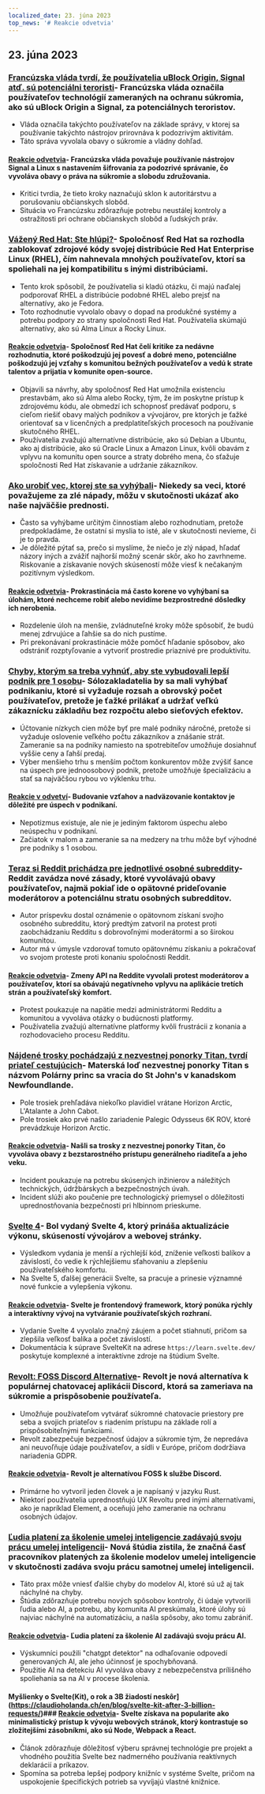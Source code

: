```yaml
---
localized_date: 23. júna 2023
top_news: '# Reakcie odvetvia'
---
```




<CallToAction />

<Steps>

## 23. júna 2023

### [Francúzska vláda tvrdí, že používatelia uBlock Origin, Signal atď. sú potenciálni teroristi](https://www.laquadrature.net/en/2023/06/05/criminalization-of-encryption-the-8-december-case/)- Francúzska vláda označila používateľov technológií zameraných na ochranu súkromia, ako sú uBlock Origin a Signal, za potenciálnych teroristov.

- Vláda označila takýchto používateľov na základe správy, v ktorej sa používanie takýchto nástrojov prirovnáva k podozrivým aktivitám.
- Táto správa vyvolala obavy o súkromie a vládny dohľad.

#### [Reakcie odvetvia](http://news.ycombinator.com/item?id=36428046)- Francúzska vláda považuje používanie nástrojov Signal a Linux s nastavením šifrovania za podozrivé správanie, čo vyvoláva obavy o práva na súkromie a slobodu združovania.

- Kritici tvrdia, že tieto kroky naznačujú sklon k autoritárstvu a porušovaniu občianskych slobôd.
- Situácia vo Francúzsku zdôrazňuje potrebu neustálej kontroly a ostražitosti pri ochrane občianskych slobôd a ľudských práv.

### [Vážený Red Hat: Ste hlúpi?](https://www.jeffgeerling.com/blog/2023/dear-red-hat-are-you-dumb)- Spoločnosť Red Hat sa rozhodla zablokovať zdrojové kódy svojej distribúcie Red Hat Enterprise Linux (RHEL), čím nahnevala mnohých používateľov, ktorí sa spoliehali na jej kompatibilitu s inými distribúciami.

- Tento krok spôsobil, že používatelia si kladú otázku, či majú naďalej podporovať RHEL a distribúcie podobné RHEL alebo prejsť na alternatívy, ako je Fedora.
- Toto rozhodnutie vyvolalo obavy o dopad na produkčné systémy a potrebu podpory zo strany spoločnosti Red Hat. Používatelia skúmajú alternatívy, ako sú Alma Linux a Rocky Linux.

#### [Reakcie odvetvia](http://news.ycombinator.com/item?id=36436786)- Spoločnosť Red Hat čelí kritike za nedávne rozhodnutia, ktoré poškodzujú jej povesť a dobré meno, potenciálne poškodzujú jej vzťahy s komunitou bežných používateľov a vedú k strate talentov a prijatia v komunite open-source.

- Objavili sa návrhy, aby spoločnosť Red Hat umožnila existenciu prestavbám, ako sú Alma alebo Rocky, tým, že im poskytne prístup k zdrojovému kódu, ale obmedzí ich schopnosť predávať podporu, s cieľom riešiť obavy malých podnikov a vývojárov, pre ktorých je ťažké orientovať sa v licenčných a predplatiteľských procesoch na používanie skutočného RHEL.
- Používatelia zvažujú alternatívne distribúcie, ako sú Debian a Ubuntu, ako aj distribúcie, ako sú Oracle Linux a Amazon Linux, kvôli obavám z vplyvu na komunitu open source a straty dobrého mena, čo sťažuje spoločnosti Red Hat získavanie a udržanie zákazníkov.

### [Ako urobiť vec, ktorej ste sa vyhýbali](https://jasonfeifer.beehiiv.com/p/the-thing-that-seems-like-a-bad-idea-maybe-try-it)- Niekedy sa veci, ktoré považujeme za zlé nápady, môžu v skutočnosti ukázať ako naše najväčšie prednosti.

- Často sa vyhýbame určitým činnostiam alebo rozhodnutiam, pretože predpokladáme, že ostatní si myslia to isté, ale v skutočnosti nevieme, či je to pravda.
- Je dôležité pýtať sa, prečo si myslíme, že niečo je zlý nápad, hľadať názory iných a zvážiť najhorší možný scenár skôr, ako ho zavrhneme. Riskovanie a získavanie nových skúseností môže viesť k nečakaným pozitívnym výsledkom.

#### [Reakcie odvetvia](http://news.ycombinator.com/item?id=36427849)- Prokrastinácia má často korene vo vyhýbaní sa úlohám, ktoré nechceme robiť alebo nevidíme bezprostredné dôsledky ich nerobenia.

- Rozdelenie úloh na menšie, zvládnuteľné kroky môže spôsobiť, že budú menej zdrvujúce a ľahšie sa do nich pustíme.
- Pri prekonávaní prokrastinácie môže pomôcť hľadanie spôsobov, ako odstrániť rozptyľovanie a vytvoriť prostredie priaznivé pre produktivitu.

### [Chyby, ktorým sa treba vyhnúť, aby ste vybudovali lepší podnik pre 1 osobu](https://tinyempires.substack.com/p/4-mistakes-to-avoid-to-build-a-better)- Sólozakladatelia by sa mali vyhýbať podnikaniu, ktoré si vyžaduje rozsah a obrovský počet používateľov, pretože je ťažké prilákať a udržať veľkú zákaznícku základňu bez rozpočtu alebo sieťových efektov.

- Účtovanie nízkych cien môže byť pre malé podniky náročné, pretože si vyžaduje oslovenie veľkého počtu zákazníkov a znášanie strát. Zameranie sa na podniky namiesto na spotrebiteľov umožňuje dosiahnuť vyššie ceny a ľahší predaj.
- Výber menšieho trhu s menším počtom konkurentov môže zvýšiť šance na úspech pre jednoosobový podnik, pretože umožňuje špecializáciu a stať sa najväčšou rybou vo výklenku trhu.

#### [Reakcie v odvetví](http://news.ycombinator.com/item?id=36431268)- Budovanie vzťahov a nadväzovanie kontaktov je dôležité pre úspech v podnikaní.

- Nepotizmus existuje, ale nie je jediným faktorom úspechu alebo neúspechu v podnikaní.
- Začiatok v malom a zameranie sa na medzery na trhu môže byť výhodné pre podniky s 1 osobou.

### [Teraz si Reddit prichádza pre jednotlivé osobné subreddity](https://toot.cat/@dredmorbius/110588848407336816)- Reddit zavádza nové zásady, ktoré vyvolávajú obavy používateľov, najmä pokiaľ ide o opätovné prideľovanie moderátorov a potenciálnu stratu osobných subredditov.

- Autor príspevku dostal oznámenie o opätovnom získaní svojho osobného subredditu, ktorý predtým zatvoril na protest proti zaobchádzaniu Redditu s dobrovoľnými moderátormi a so širokou komunitou.
- Autor má v úmysle vzdorovať tomuto opätovnému získaniu a pokračovať vo svojom proteste proti konaniu spoločnosti Reddit.

#### [Reakcie odvetvia](http://news.ycombinator.com/item?id=36434885)- Zmeny API na Reddite vyvolali protest moderátorov a používateľov, ktorí sa obávajú negatívneho vplyvu na aplikácie tretích strán a používateľský komfort.

- Protest poukazuje na napätie medzi administrátormi Redditu a komunitou a vyvoláva otázky o budúcnosti platformy.
- Používatelia zvažujú alternatívne platformy kvôli frustrácii z konania a rozhodovacieho procesu Redditu.

### [Nájdené trosky pochádzajú z nezvestnej ponorky Titan, tvrdí priateľ cestujúcich](https://www.bbc.com/news/live/world-us-canada-65967464)- Materská loď nezvestnej ponorky Titan s názvom Polárny princ sa vracia do St John's v kanadskom Newfoundlande.

- Pole trosiek prehľadáva niekoľko plavidiel vrátane Horizon Arctic, L'Atalante a John Cabot.
- Pole trosiek ako prvé našlo zariadenie Palegic Odysseus 6K ROV, ktoré prevádzkuje Horizon Arctic.

#### [Reakcie odvetvia](http://news.ycombinator.com/item?id=36434173)- Našli sa trosky z nezvestnej ponorky Titan, čo vyvoláva obavy z bezstarostného prístupu generálneho riaditeľa a jeho veku.

- Incident poukazuje na potrebu skúsených inžinierov a náležitých technických, údržbárskych a bezpečnostných úvah.
- Incident slúži ako poučenie pre technologický priemysel o dôležitosti uprednostňovania bezpečnosti pri hlbinnom prieskume.

### [Svelte 4](https://svelte.dev/blog/svelte-4)- Bol vydaný Svelte 4, ktorý prináša aktualizácie výkonu, skúseností vývojárov a webovej stránky.

- Výsledkom vydania je menší a rýchlejší kód, zníženie veľkosti balíkov a závislostí, čo vedie k rýchlejšiemu sťahovaniu a zlepšeniu používateľského komfortu.
- Na Svelte 5, ďalšej generácii Svelte, sa pracuje a prinesie významné nové funkcie a vylepšenia výkonu.

#### [Reakcie odvetvia](http://news.ycombinator.com/item?id=36432272)- Svelte je frontendový framework, ktorý ponúka rýchly a interaktívny vývoj na vytváranie používateľských rozhraní.

- Vydanie Svelte 4 vyvolalo značný záujem a počet stiahnutí, pričom sa zlepšila veľkosť balíka a počet závislostí.
- Dokumentácia k súprave SvelteKit na adrese `https://learn.svelte.dev/` poskytuje komplexné a interaktívne zdroje na štúdium Svelte.

### [Revolt: FOSS Discord Alternative](https://revolt.chat/)- Revolt je nová alternatíva k populárnej chatovacej aplikácii Discord, ktorá sa zameriava na súkromie a prispôsobenie používateľa.

- Umožňuje používateľom vytvárať súkromné chatovacie priestory pre seba a svojich priateľov s riadením prístupu na základe rolí a prispôsobiteľnými funkciami.
- Revolt zabezpečuje bezpečnosť údajov a súkromie tým, že nepredáva ani neuvoľňuje údaje používateľov, a sídli v Európe, pričom dodržiava nariadenia GDPR.

#### [Reakcie odvetvia](http://news.ycombinator.com/item?id=36433842)- Revolt je alternatívou FOSS k službe Discord.

- Primárne ho vytvoril jeden človek a je napísaný v jazyku Rust.
- Niektorí používatelia uprednostňujú UX Revoltu pred inými alternatívami, ako je napríklad Element, a oceňujú jeho zameranie na ochranu osobných údajov.

### [Ľudia platení za školenie umelej inteligencie zadávajú svoju prácu umelej inteligencii](https://www.technologyreview.com/2023/06/22/1075405/the-people-paid-to-train-ai-are-outsourcing-their-work-to-ai/)- Nová štúdia zistila, že značná časť pracovníkov platených za školenie modelov umelej inteligencie v skutočnosti zadáva svoju prácu samotnej umelej inteligencii.

- Táto prax môže vniesť ďalšie chyby do modelov AI, ktoré sú už aj tak náchylné na chyby.
- Štúdia zdôrazňuje potrebu nových spôsobov kontroly, či údaje vytvorili ľudia alebo AI, a potrebu, aby komunita AI preskúmala, ktoré úlohy sú najviac náchylné na automatizáciu, a našla spôsoby, ako tomu zabrániť.

#### [Reakcie odvetvia](http://news.ycombinator.com/item?id=36432279)- Ľudia platení za školenie AI zadávajú svoju prácu AI.

- Výskumníci použili "chatgpt detektor" na odhaľovanie odpovedí generovaných AI, ale jeho účinnosť je spochybňovaná.
- Použitie AI na detekciu AI vyvoláva obavy z nebezpečenstva prílišného spoliehania sa na AI v procese školenia.

#### Myšlienky o Svelte(Kit), o rok a 3B žiadostí neskôr](https://claudioholanda.ch/en/blog/svelte-kit-after-3-billion-requests/)### [Reakcie odvetvia](http://news.ycombinator.com/item?id=36427583)- Svelte získava na popularite ako minimalistický prístup k vývoju webových stránok, ktorý kontrastuje so zložitejšími zásobníkmi, ako sú Node, Webpack a React.

- Článok zdôrazňuje dôležitosť výberu správnej technológie pre projekt a vhodného použitia Svelte bez nadmerného používania reaktívnych deklarácií a príkazov.
- Spomína sa potreba lepšej podpory knižníc v systéme Svelte, pričom na uspokojenie špecifických potrieb sa vyvíjajú vlastné knižnice.

</Steps>
